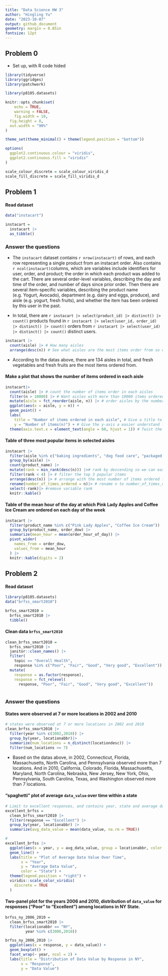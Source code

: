 ```yaml
---
title: "Data Science HW 3"
author: "Hingling Yu"
date: "2023-10-07"
output: github_document
geometry: margin = 0.85in
fontsize: 12pt
---
```


## Problem 0

- Set up, with R code hided

```r
library(tidyverse)
library(ggridges)
library(patchwork)

library(p8105.datasets)

knitr::opts_chunk$set(
	echo = TRUE,
	warning = FALSE,
	fig.width = 10, 
  fig.height = 8,
  out.width = "90%"
)

theme_set(theme_minimal() + theme(legend.position = "bottom"))

options(
  ggplot2.continuous.colour = "viridis",
  ggplot2.continuous.fill = "viridis"
)

scale_colour_discrete = scale_colour_viridis_d
scale_fill_discrete = scale_fill_viridis_d
```


## Problem 1

#### Read dataset

```r
data("instacart")

instacart = 
  instacart |> 
  as_tibble()
```

### Answer the questions

- The `instacart` dataset contains `r nrow(instacart)` of rows, and each row representing a single product from an instacart order. Also contains `r ncol(instacart)`columns, which are variables include identifiers for user, order, and product; the order in which each product was added to the cart. There are several order-level variables, describing the day and time of the order, and number of days since prior order. Then there are several item-specific variables, describing the product name (e.g. Yogurt, Avocado), department (e.g. dairy and eggs, produce), and aisle (e.g. yogurt, fresh fruits), and whether the item has been ordered by this user in the past. 

- In total, there are `r instacart |> select(product_id) |> distinct() |> count()` products found in `r instacart |> select(user_id, order_id) |> distinct() |> count()` orders from `r instacart |> select(user_id) |> distinct() |> count()` distinct users.

```r
instacart |>
  count(aisle) |> # How many aisles
  arrange(desc(n)) # See what aisles are the most items order from so descending
```

- According to the datas above, there are 134 aisles in total, and fresh vegetables and fresh fruits are the most items ordered from.


#### Make a plot that shows the number of items ordered in each aisle

```r
instacart|> 
  count(aisle) |> # count the number of items order in each aisles
  filter(n > 10000) |> # Want aisles with more than 10000 items ordered
  mutate(aisle = fct_reorder(aisle, n)) |> # order aisles by the number of items order
  ggplot(aes(x = aisle, y = n)) +
  geom_point() +
  labs(
    title = "Number of items ordered in each aisle", # Give a title to the plot
    y = "Number of items(n)") + # Give the y-axis a easier understand label
  theme(axis.text.x = element_text(angle = 60, hjust = 1)) # Twist the angle of text in the x-axis for easier reading
```


#### Table of three most popular items in selected aisles

```r
instacart |>
  filter(aisle %in% c("baking ingredients", "dog food care", "packaged vegetables fruits")) |>
  group_by(aisle) |>
  count(product_name) |>
  mutate(rank = min_rank(desc(n))) |># rank by descending so we can easily get the top 3 popular products in each of the aisle we want
  filter(rank < 4) |> # filter the top 3 popular items
  arrange(desc(n)) |> # arrange with the most number of items ordered first
  rename(number_of_times_ordered = n)|> # rename n to number_of_times_ordered
  select(-rank)|> #remove variable rank
  knitr::kable()
```



#### Table of the mean hour of the day at which Pink Lady Apples and Coffee Ice Cream are ordered on each day of the week

```r
instacart |>
  filter(product_name %in% c("Pink Lady Apples", "Coffee Ice Cream")) |>
  group_by(product_name, order_dow) |>
  summarize(mean_hour = mean(order_hour_of_day)) |>
  pivot_wider(
    names_from = order_dow,
    values_from = mean_hour
  ) |>
  knitr::kable(digits = 2)

```



## Problem 2

#### Read dataset

```r
library(p8105.datasets)
data("brfss_smart2010")

brfss_smart2010 = 
  brfss_smart2010 |>
  tibble()
```


#### Clean data `brfss_smart2010`

```r
clean_brfss_smart2010 =
  brfss_smart2010 |>
  janitor::clean_names() |>
  filter(
    topic == "Overall Health", 
    response %in% c("Poor", "Fair", "Good", "Very good", "Excellent")) |>
  mutate(
    response = as.factor(response),
    response = fct_relevel(
      response, "Poor", "Fair", "Good", "Very good", "Excellent")) 
  
```


### Answer the questions

#### States were observed at 7 or more locations in 2002 and 2010

```r
# states were observed at 7 or more locations in 2002 and 2010
clean_brfss_smart2010 |>
  filter(year %in% c(2002,2010)) |>
  group_by(year, locationabbr)|>
  summarize(num_locations = n_distinct(locationdesc)) |>
  filter(num_locations >= 7)
```
- Based on the datas above, in 2002, Connecticut, Florida, Massachusetts, North Carolina, and Pennsylvania observed more than 7 locations. And in 2010, California, Colorado, Florida, Massachusetts, Maryland, North Carolina, Nebraska, New Jersey, New York, Ohio, Pennsylvania, South Carolina, Texas, and Washington observed more than 7 locations.

#### “spaghetti” plot of average `data_value` over time within a state

```r
# Limit to excellent responses, and contains year, state and average data_value cross locations
excellent_brfss = 
  clean_brfss_smart2010 |>
  filter(response == "Excellent") |>
  group_by(year, locationabbr) |>
  summarize(avg_data_value = mean(data_value, na.rm = TRUE))

# 
excellent_brfss |>
  ggplot(aes(x = year, y = avg_data_value, group = locationabbr, color = locationabbr)) +
  geom_line() +
  labs(title = "Plot of Average Data Value Over Time",
       x = "Year",
       y = "Average Data Value",
       color = "State") +
  theme(legend.position = "right") +
  viridis::scale_color_viridis(
    discrete = TRUE
  )
```

#### Two-panel plot for the years 2006 and 2010, distribution of `data_value` for responses (“Poor” to “Excellent”) among locations in NY State.


```r
brfss_ny_2006_2010 = 
  clean_brfss_smart2010 |>
  filter(locationabbr == "NY",
         year %in% c(2006,2010))

brfss_ny_2006_2010 |>
  ggplot(aes(x = response, y = data_value)) +
  geom_boxplot() +
  facet_wrap(~ year, ncol = 2) +
  labs(title = "Distribution of Data Value by Response in NY",
       x = "Response",
       y = "Data Value")
```


